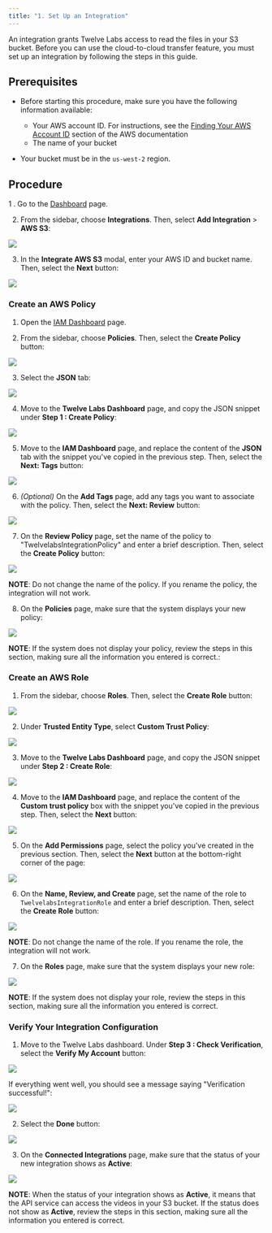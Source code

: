 ```yaml
---
title: "1. Set Up an Integration"
---
```


An integration grants Twelve Labs access to read the files in your S3 bucket. Before you can use the cloud-to-cloud transfer feature, you must set up an integration by following the steps in this guide.

## Prerequisites

- Before starting this procedure, make sure you have the following information available:

  - Your AWS account ID. For instructions, see the [Finding Your AWS Account ID](https://docs.aws.amazon.com/IAM/latest/UserGuide/console%5Faccount-alias.html#FindingYourAWSId) section of the AWS documentation
  - The name of your bucket

- Your bucket must be in the `us-west-2` region.

## Procedure

1 . Go to the [Dashboard](https://api.twelvelabs.io/dashboard) page.

2. From the sidebar, choose **Integrations**. Then, select **Add Integration** \> **AWS S3**:

![](/images/guides/uploading-videos/cloud-to-cloud-transfers/add-integration-aws-s3.png)

3. In the **Integrate AWS S3** modal, enter your AWS ID and bucket name. Then, select the **Next** button:

![](/images/guides/uploading-videos/cloud-to-cloud-transfers/integrate-aws-s3-select-next-2.png)

### Create an AWS Policy

1. Open the [IAM Dashboard](https://us-east-1.console.aws.amazon.com/iam/home#/home) page.

2. From the sidebar, choose **Policies**. Then, select the **Create Policy** button:

![](/images/guides/uploading-videos/cloud-to-cloud-transfers/iam-console-select-create-policy-2.png)

3. Select the **JSON** tab:

![](/images/guides/uploading-videos/cloud-to-cloud-transfers/create-policiy-select-json-tab.png)

4. Move to the **Twelve Labs Dashboard** page, and copy the JSON snippet under **Step 1 : Create Policy**:

![](/images/guides/uploading-videos/cloud-to-cloud-transfers/step-1-create-policy-copy-json-2.png)

5. Move to the **IAM Dashboard** page, and replace the content of the **JSON** tab with the snippet you've copied in the previous step. Then, select the **Next: Tags** button:

![](/images/guides/uploading-videos/cloud-to-cloud-transfers/select-next-tags.png)

6. _(Optional)_ On the **Add Tags** page, add any tags you want to associate with the policy. Then, select the **Next: Review** button:

![](/images/guides/uploading-videos/cloud-to-cloud-transfers/select-next-review.png)

7. On the **Review Policy** page, set the name of the policy to "TwelvelabsIntegrationPolicy" and enter a brief description. Then, select the **Create Policy** button:

![](/images/guides/uploading-videos/cloud-to-cloud-transfers/select-create-policy.png)

**NOTE**: Do not change the name of the policy. If you rename the policy, the integration will not work.

8. On the **Policies** page, make sure that the system displays your new policy:

![](/images/guides/uploading-videos/cloud-to-cloud-transfers/make-sure-your-policy-is-displayed.png)

**NOTE**: If the system does not display your policy, review the steps in this section, making sure all the information you entered is correct.:

### Create an AWS Role

1. From the sidebar, choose **Roles**. Then, select the **Create Role** button:

![](/images/guides/uploading-videos/cloud-to-cloud-transfers/select-roles-create-role.png)

2. Under **Trusted Entity Type**, select **Custom Trust Policy**:

![](/images/guides/uploading-videos/cloud-to-cloud-transfers/select-custom-trust-policy.png)

3. Move to the **Twelve Labs Dashboard** page, and copy the JSON snippet under **Step 2 : Create Role**:

![](/images/guides/uploading-videos/cloud-to-cloud-transfers/step-2-create-role-copy-json.png)

4. Move to the **IAM Dashboard** page, and replace the content of the **Custom trust policy** box with the snippet you've copied in the previous step. Then, select the **Next** button:

![](/images/guides/uploading-videos/cloud-to-cloud-transfers/paste-trust-policy-and-select-next.png)

5. On the **Add Permissions** page, select the policy you've created in the previous section. Then, select the **Next** button at the bottom-right corner of the page:

![](/images/guides/uploading-videos/cloud-to-cloud-transfers/select-twelve-labs-integration-policy.png)

6. On the **Name, Review, and Create** page, set the name of the role to `TwelvelabsIntegrationRole` and enter a brief description. Then, select the **Create Role** button:

![](/images/guides/uploading-videos/cloud-to-cloud-transfers/name-review-and-create.png)

**NOTE**: Do not change the name of the role. If you rename the role, the integration will not work.

7. On the **Roles** page, make sure that the system displays your new role:

![](/images/guides/uploading-videos/cloud-to-cloud-transfers/make-sure-your-role-has-been-created.png)

**NOTE**: If the system does not display your role, review the steps in this section, making sure all the information you entered is correct.

### Verify Your Integration Configuration

1. Move to the Twelve Labs dashboard. Under **Step 3 : Check Verification**, select the **Verify My Account** button:

![](/images/guides/uploading-videos/cloud-to-cloud-transfers/select-verify-my-account.png)

If everything went well, you should see a message saying "Verification successful!":

![](/images/guides/uploading-videos/cloud-to-cloud-transfers/verification-successful.png)

2. Select the **Done** button:

![](/images/guides/uploading-videos/cloud-to-cloud-transfers/select-done.png)

3. On the **Connected Integrations** page, make sure that the status of your new integration shows as **Active**:

![](/images/guides/uploading-videos/cloud-to-cloud-transfers/status-active.png)

**NOTE**: When the status of your integration shows as **Active**, it means that the API service can access the videos in your S3 bucket. If the status does not show as **Active**, review the steps in this section, making sure all the information you entered is correct.
